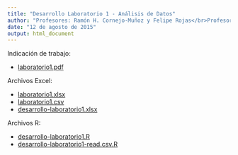 ```yaml
---
title: "Desarrollo Laboratorio 1 - Análisis de Datos"
author: "Profesores: Ramón H. Cornejo-Muñoz y Felipe Rojas</br>Profesor Ayudante de Laboratorio: Mauricio Vargas</br>Ayudantes: Franco Mansilla y Mauricio Díaz"
date: "12 de agosto de 2015"
output: html_document
---
```


Indicación de trabajo:

* <a href="http://pachamaltese.github.io/analisis-de-datos-unab/laboratorio1/laboratorio1.pdf">laboratorio1.pdf</a>

Archivos Excel:

* <a href="http://pachamaltese.github.io/analisis-de-datos-unab/laboratorio1/laboratorio1.xlsx">laboratorio1.xlsx</a>
* <a href="http://pachamaltese.github.io/analisis-de-datos-unab/laboratorio1/laboratorio1.csv">laboratorio1.csv</a>
* <a href="http://pachamaltese.github.io/analisis-de-datos-unab/laboratorio1/desarrollo-laboratorio1.xlsx">desarrollo-laboratorio1.xlsx</a>

Archivos R:

* <a href="http://pachamaltese.github.io/analisis-de-datos-unab/laboratorio1/desarrollo-laboratorio1.R">desarrollo-laboratorio1.R</a>
* <a href="http://pachamaltese.github.io/analisis-de-datos-unab/laboratorio1/desarrollo-laboratorio1-read.csv.R">desarrollo-laboratorio1-read.csv.R</a>







